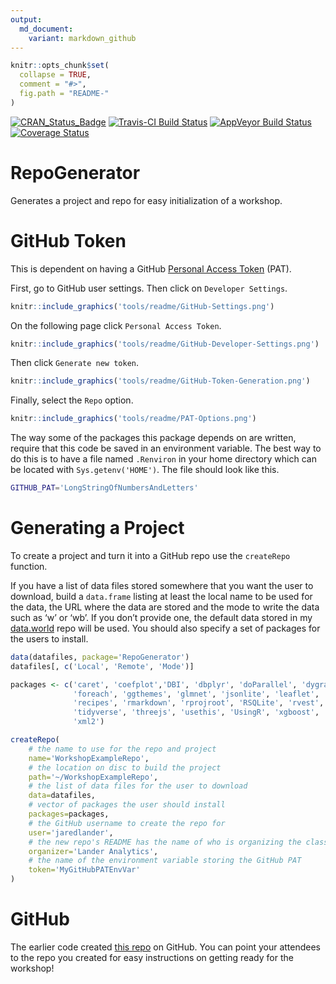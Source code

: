 ```yaml
---
output:
  md_document:
    variant: markdown_github
---
```


<!-- README.md is generated from README.Rmd. Please edit that file -->

```r
knitr::opts_chunk$set(
  collapse = TRUE,
  comment = "#>",
  fig.path = "README-"
)
```

[![CRAN_Status_Badge](http://www.r-pkg.org/badges/version/RepoGenerator)](https://cran.r-project.org/package=RepoGenerator)
[![Travis-CI Build Status](https://travis-ci.org/jaredlander/RepoGenerator.svg?branch=master)](https://travis-ci.org/jaredlander/RepoGenerator)
[![AppVeyor Build Status](https://ci.appveyor.com/api/projects/status/github/jaredlander/RepoGenerator?branch=master&svg=true)](https://ci.appveyor.com/project/jaredlander/RepoGenerator)
[![Coverage Status](https://img.shields.io/codecov/c/github/jaredlander/RepoGenerator/master.svg)](https://codecov.io/github/jaredlander/RepoGenerator?branch=master)

# RepoGenerator

Generates a project and repo for easy initialization of a workshop.

# GitHub Token

This is dependent on having a GitHub [Personal Access Token](https://blog.github.com/2013-05-16-personal-api-tokens/) (PAT).

First, go to GitHub user settings. Then click on `Developer Settings`.

```r
knitr::include_graphics('tools/readme/GitHub-Settings.png')
```

On the following page click `Personal Access Token`.

```r
knitr::include_graphics('tools/readme/GitHub-Developer-Settings.png')
```

Then click `Generate new token`.

```r
knitr::include_graphics('tools/readme/GitHub-Token-Generation.png')
```

Finally, select the `Repo` option.

```r
knitr::include_graphics('tools/readme/PAT-Options.png')
```

The way some of the packages this package depends on are written, require that this code be saved in an environment variable. The best way to do this is to have a file named `.Renviron` in your home directory which can be located with `Sys.getenv('HOME')`. The file should look like this.

```sh
GITHUB_PAT='LongStringOfNumbersAndLetters'
```

# Generating a Project

To create a project and turn it into a GitHub repo use the `createRepo` function.

If you have a list of data files stored somewhere that you want the user to download, build a `data.frame` listing at least the local name to be used for the data, the URL where the data are stored and the mode to write the data such as 'w' or 'wb'. If you don't provide one, the default data stored in my [data.world](https://data.world/landeranalytics/training) repo will be used. You should also specify a set of packages for the users to install.

```r
data(datafiles, package='RepoGenerator')
datafiles[, c('Local', 'Remote', 'Mode')]
```

```r
packages <- c('caret', 'coefplot','DBI', 'dbplyr', 'doParallel', 'dygraphs', 
              'foreach', 'ggthemes', 'glmnet', 'jsonlite', 'leaflet', 'odbc', 
              'recipes', 'rmarkdown', 'rprojroot', 'RSQLite', 'rvest', 
              'tidyverse', 'threejs', 'usethis', 'UsingR', 'xgboost', 'XML', 
              'xml2')
```

```r
createRepo(
    # the name to use for the repo and project
    name='WorkshopExampleRepo', 
    # the location on disc to build the project
    path='~/WorkshopExampleRepo',
    # the list of data files for the user to download
    data=datafiles,
    # vector of packages the user should install
    packages=packages,
    # the GitHub username to create the repo for
    user='jaredlander',
    # the new repo's README has the name of who is organizing the class
    organizer='Lander Analytics',
    # the name of the environment variable storing the GitHub PAT
    token='MyGitHubPATEnvVar'
)
```

# GitHub

The earlier code created [this repo](https://github.com/jaredlander/WorkshopExampleRepo) on GitHub. You can point your attendees to the repo you created for easy instructions on getting ready for the workshop!
